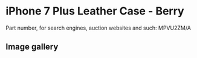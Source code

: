 # iPhone 7 Plus Leather Case - Berry

Part number, for search engines, auction websites and such: MPVU2ZM/A

## Image gallery

<div style={{ width: "768px" }}>
  <GalleryComponent
    images={[
      {
        original: "/everysource/MPVU2",
        thumbnail: "/everypreview/MPVU2",
      },
      {
        original: "/everysource/MPVU2_AV1_GOLD",
        thumbnail: "/everypreview/MPVU2_AV1_GOLD",
      },
      {
        original: "/everysource/MPVU2_AV1_JET_BLACK",
        thumbnail: "/everypreview/MPVU2_AV1_JET_BLACK",
      },
      {
        original: "/everysource/MPVU2_AV1_RED",
        thumbnail: "/everypreview/MPVU2_AV1_RED",
      },
      {
        original: "/everysource/MPVU2_AV1_SILVER",
        thumbnail: "/everypreview/MPVU2_AV1_SILVER",
      },
      {
        original: "/everysource/MPVU2_AV2",
        thumbnail: "/everypreview/MPVU2_AV2",
      }
    ]}
  />
</div>